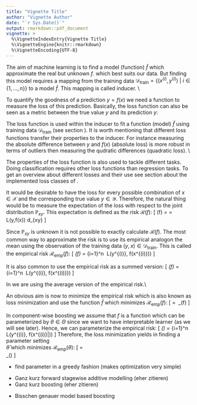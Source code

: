```yaml
---
title: "Vignette Title"
author: "Vignette Author"
date: "`r Sys.Date()`"
output: rmarkdown::pdf_document
vignette: >
  %\VignetteIndexEntry{Vignette Title}
  %\VignetteEngine{knitr::rmarkdown}
  %\VignetteEncoding{UTF-8}
---
```




\section{Methodology}



\subsection{Learning Theory Reminder}

\subsubsection{Loss Function}

The aim of machine learning is to find a model (function) $\hat{f}$ which 
approximate the real but unknown $f$. which best suits our data. But finding 
this model requires a mapping from the training data 
$\mathcal{D}_\mathrm{train} = \left\{(x^{(i)}, y^{(i)})\ |\ i \in \{1, \dots, n\}\right\}$ 
to a model $\hat{f}$. This mapping is called inducer. \\

To quantify the goodness of a prediction $y = f(x)$ we need a function to 
measure the loss of this prediction. Basically, the loss function can also 
be seen as a metric between the true value $y$ and its prediction $y$:

\begin{align*}
  L : \mathcal{Y} \times \mathcal{X} &\rightarrow\ \mathbb{R}_+ \\
                                 y,x &\mapsto\ L\left(y, f(x)\right)
\end{align*}

The loss function is used within the inducer to fit a function (model) 
$\hat{f}$ using training data $\mathcal{D}_\mathrm{train}$ (see section 
\ref{sec:grad-boosting}). It is worth mentioning that different loss functions 
transfer their properties to the inducer. For instance measuring the absolute
difference between $y$ and $f(x)$ (absolute loss) is more robust in terms
of outliers then measuring the qudratic differences (quadratic loss). \\

The properties of the loss function is also used to tackle different tasks. 
Doing classification requires other loss functions than regression tasks. 
To get an overview about different losses and their use see section 
\ref{subsec:loss-classes} about the implemented loss classes of 
\texttt{compboost}.


\subsubsection{Empirical Risk}

It would be desirable to have the loss for every possible combination of 
$x \in \mathcal{X}$ and the corresponding true value $y \in \mathcal{Y}$. 
Therefore, the natural thing would be to measure the expectation of the loss
with respect to the joint distribution $\mathbb{P}_{xy}$. This expectation is
defined as the risk $\mathcal{R}(f)$:
\[
  \mathcal{R}(f) = \mathbb{E}\left[L(y, f(x))\right] = \int L(y,f(x))\ d\mathbb{P}_{xy}
\]

Since $\mathbb{P}_{xy}$ is unknown it is not possible to exactly calculate 
$\mathcal{R}(f)$. The most common way to approximate the risk is to use its
empirical analogon the mean using the observation of the training data 
$(y, x) \in \mathcal{D}_\mathrm{train}$. This is called the empirical risk
$\mathcal{R}_\mathrm{emp}(f)$:
\[
  \mathcal{R}_\mathrm{emp}(f) = \frac{1}{n}\sum\limits_{i=1}^n\ 
  L\left(y^{(i)}, f(x^{(i)})\right)
\]

It is also common to use the empirical risk as a summed version:
\[
  \mathcal{R}_\mathrm{emp}(f) = \sum\limits_{i=1}^n\ 
  L\left(y^{(i)}, f(x^{(i)})\right)
\]

In \texttt{compboost} we are using the average version of the empirical risk.\\

\subsubsection{Loss Minimization}

An obvious aim is now to minimize the empirical risk which is also known as
loss minimization and use the function $\hat{f}$ which minimizes 
$\mathcal{R}_\mathrm{emp}(f)$:
\[
  \hat{f} = \underset{f \in H}{\mathrm{arg~min}}\ \mathcal{R}_\mathrm{emp}(f)
\]

In component-wise boosting we assume that $f$ is a function which can be 
parameterized by $\theta \in \Theta$ since we want to have interpretable 
learner (as we will see later). Hence, we can parameterize the empirical risk:
\[
  \mathcal{R}_\mathrm{emp}(\theta) = \frac{1}{n}\sum\limits_{i=1}^n\ 
  L\left(y^{(i)}, f(x^{(i)}|\theta)\right)
\]
Therefore, the loss minimization yields in finding a parameter setting  
$\hat{\theta}$ which minimizes $\mathcal{R}_\mathrm{emp}(\theta)$:
\[
  \hat{\theta} = \underset{\theta \in \Theta}{\mathrm{arg~min}}\
  \mathcal{R}_\mathrm{emp}(\theta)
\]


\subsection{Gradient Boosting Reminder}\label{sec:grad-boosting}

\subsubsection{Forward Stagewise Additive Modelling}

- find parameter in a greedy fashion (makes optimization very simple)

\subsubsection{Gradient Boosting}

- Ganz kurz forward stagewise additive modelling (eher zitieren)
- Ganz kurz boosting (eher zitieren)



\subsection{Component-wise Boosting}


- Bisschen genauer model based boosting

